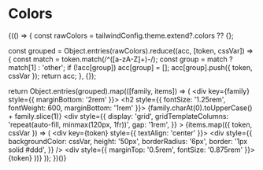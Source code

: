 
<Meta title="General/Colors" />

# Colors

{(() => {
  const rawColors = tailwindConfig.theme.extend?.colors ?? {};

  const grouped = Object.entries(rawColors).reduce((acc, [token, cssVar]) => {
    const match = token.match(/^([a-zA-Z]+)-/);
    const group = match ? match[1] : 'other';
    if (!acc[group]) acc[group] = [];
    acc[group].push({ token, cssVar });
    return acc;
  }, {});

  return Object.entries(grouped).map(([family, items]) => (
    <div key={family} style={{ marginBottom: '2rem' }}>
      <h2 style={{ fontSize: '1.25rem', fontWeight: 600, marginBottom: '1rem' }}>
        {family.charAt(0).toUpperCase() + family.slice(1)}
      </h2>
      <div
        style={{
          display: 'grid',
          gridTemplateColumns: 'repeat(auto-fill, minmax(120px, 1fr))',
          gap: '1rem',
        }}
      >
        {items.map(({ token, cssVar }) => (
          <div key={token} style={{ textAlign: 'center' }}>
            <div
              style={{
                backgroundColor: cssVar,
                height: '50px',
                borderRadius: '6px',
                border: '1px solid #ddd',
              }}
            />
            <div style={{ marginTop: '0.5rem', fontSize: '0.875rem' }}>{token}</div>
          </div>
        ))}
      </div>
    </div>
  ));
})()}
